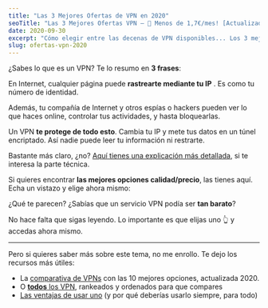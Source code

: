 ```yaml
---
title: "Las 3 Mejores Ofertas de VPN en 2020"
seoTitle: "Las 3 Mejores Ofertas VPN – 🤑 Menos de 1,7€/mes! [Actualizado Oct-2020]"
date: 2020-09-30
excerpt: "Cómo elegir entre las decenas de VPN disponibles... Los 3 mejores calidad/precio, seleccionados para ti"
slug: ofertas-vpn-2020
---
```



¿Sabes lo que es un VPN? Te lo resumo en **3 frases**:

<div class="box">

<p>
  En Internet, cualquier página puede <strong>rastrearte mediante tu IP</strong>
  . Es como tu número de identidad.
</p>

<p>
  Además, tu compañía de Internet y otros espías o hackers pueden ver lo que
  haces online, controlar tus actividades, y hasta bloquearlas.
</p>

<p>
  Un VPN <strong>te protege de todo esto</strong>. Cambia tu IP y mete tus datos
  en un túnel encriptado. Así nadie puede leer tu información ni restrarte.
</p>

</div>

Bastante más claro, ¿no? [Aquí tienes una explicación más detallada](/guias/que-es-vpn/), si te interesa la parte técnica.

Si quieres encontrar **las mejores opciones calidad/precio**, las tienes aquí. Echa un vistazo y elige ahora mismo:

<Offers />

¿Qué te parecen? ¿Sabías que un servicio VPN podía ser **tan barato**?

No hace falta que sigas leyendo. Lo importante es que elijas uno 👆 y accedas ahora mismo.

---

Pero si quieres saber más sobre este tema, no me enrollo. Te dejo los recursos más útiles:

- La [comparativa de VPNs](/guias/mejor-vpn-comparativa/) con las 10 mejores opciones, actualizada 2020.
- O [**todos** los VPN](/), rankeados y ordenados para que compares
- [Las ventajas de usar uno](/guias/ventajas-de-usar-vpn/) (y por qué deberías usarlo siempre, para todo)
